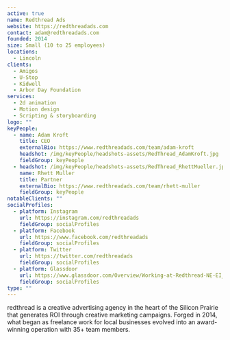 ```yaml
---
active: true
name: Redthread Ads
website: https://redthreadads.com
contact: adam@redthreadads.com
founded: 2014
size: Small (10 to 25 employees)
locations:
  - Lincoln
clients:
  - Amigos
  - U-Stop
  - Kidwell
  - Arbor Day Foundation
services:
  - 2d animation
  - Motion design
  - Scripting & storyboarding
logo: ""
keyPeople:
  - name: Adam Kroft
    title: CEO
    externalBio: https://www.redthreadads.com/team/adam-kroft
    headshot: /img/keyPeople/headshots-assets/RedThread_AdamKroft.jpg
    fieldGroup: keyPeople
  - headshot: /img/keyPeople/headshots-assets/RedThread_RhettMueller.jpg
    name: Rhett Muller
    title: Partner
    externalBio: https://www.redthreadads.com/team/rhett-muller
    fieldGroup: keyPeople
notableClients: ""
socialProfiles:
  - platform: Instagram
    url: https://instagram.com/redthreadads
    fieldGroup: socialProfiles
  - platform: Facebook
    url: https://www.facebook.com/redthreadads
    fieldGroup: socialProfiles
  - platform: Twitter
    url: https://twitter.com/redthreadads
    fieldGroup: socialProfiles
  - platform: Glassdoor
    url: https://www.glassdoor.com/Overview/Working-at-Redthread-NE-EI_IE3344028.11,23.htm
    fieldGroup: socialProfiles
type: ""
---
```

redthread is a creative advertising agency in the heart of the Silicon Prairie that generates ROI through creative marketing campaigns. Forged in 2014, what began as freelance work for local businesses evolved into an award-winning operation with 35+ team members.